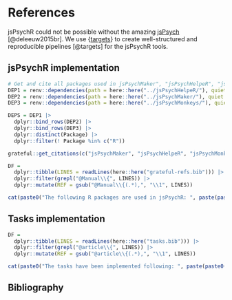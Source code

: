 # References {.unnumbered}

jsPsychR could not be possible without the amazing [jsPsych](https://www.jspsych.org/) [@deleeuw2015br]. We use {[targets](https://github.com/ropensci/targets)} to create well-structured and reproducible pipelines [@targets] for the jsPsychR tools.  


## jsPsychR implementation

```r
# Get and cite all packages used in jsPsychMaker", "jsPsychHelpeR", "jsPsychMonkeys""
DEP1 = renv::dependencies(path = here::here("../jsPsychHelpeR/"), quiet = TRUE)
DEP2 = renv::dependencies(path = here::here("../jsPsychMaker/"), quiet = TRUE)
DEP3 = renv::dependencies(path = here::here("../jsPsychMonkeys/"), quiet = TRUE)

DEPS = DEP1 |> 
  dplyr::bind_rows(DEP2) |> 
  dplyr::bind_rows(DEP3) |> 
  dplyr::distinct(Package) |> 
  dplyr::filter(! Package %in% c("R"))

grateful::get_citations(c("jsPsychMaker", "jsPsychHelpeR", "jsPsychMonkeys", DEPS$Package), out.dir = here::here("."))
```

```r
DF = 
  dplyr::tibble(LINES = readLines(here::here("grateful-refs.bib"))) |> 
  dplyr::filter(grepl("@Manual\\{", LINES)) |> 
  dplyr::mutate(REF = gsub("@Manual\\{(.*),", "\\1", LINES))

cat(paste0("The following R packages are used in jsPsychR: ", paste(paste0("@", DF$REF), collapse = ", ")))

```

## Tasks implementation  

```r
DF = 
  dplyr::tibble(LINES = readLines(here::here("tasks.bib"))) |> 
  dplyr::filter(grepl("@article\\{", LINES)) |> 
  dplyr::mutate(REF = gsub("@article\\{(.*),", "\\1", LINES))

cat(paste0("The tasks have been implemented following: ", paste(paste0("@", DF$REF), collapse = ", ")))

```

## Bibliography

::: {#refs}
:::
